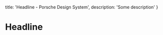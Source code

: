 
  title: 'Headline - Porsche Design System',
  description: 'Some description'
}

# Headline <ComponentStatus tagName="p-headline"></ComponentStatus>